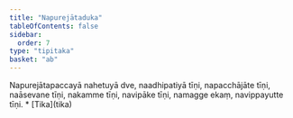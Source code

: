 ```yaml
---
title: "Napurejātaduka"
tableOfContents: false
sidebar:
  order: 7
type: "tipitaka"
basket: "ab"
---
```



<DynamicBreadcrumb />

<Division number="226">

<Paragraph number="737">
Napurejātapaccayā nahetuyā dve, naadhipatiyā tīṇi, napacchājāte tīṇi, naāsevane tīṇi, nakamme tīṇi, navipāke tīṇi, namagge ekaṃ, navippayutte tīṇi.

</Paragraph>
</Division>

<TableOfContents>
* [Tika](tika)
</TableOfContents>